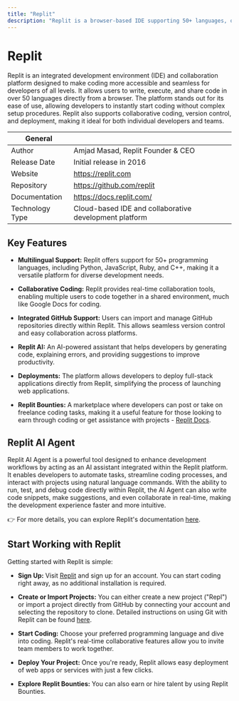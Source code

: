 ```yaml
---
title: "Replit"
description: "Replit is a browser-based IDE supporting 50+ languages, offering instant coding, collaboration, and deployment without setup. It's ideal for developers of all levels, streamlining team and solo projects."
---
```


# Replit
Replit is an integrated development environment (IDE) and collaboration platform designed to make coding more accessible and seamless for developers of all levels. It allows users to write, execute, and share code in over 50 languages directly from a browser. The platform stands out for its ease of use, allowing developers to instantly start coding without complex setup procedures. Replit also supports collaborative coding, version control, and deployment, making it ideal for both individual developers and teams.

| General  |  |
| --- | --- |
| Author | Amjad Masad, Replit Founder & CEO |
| Release Date | Initial release in 2016  |
| Website | https://replit.com  |
| Repository | https://github.com/replit |
| Documentation | https://docs.replit.com/ |
| Technology Type | Cloud-based IDE and collaborative development platform |

## Key Features

- **Multilingual Support:** Replit offers support for 50+ programming languages, including Python, JavaScript, Ruby, and C++, making it a versatile platform for diverse development needs.

- **Collaborative Coding:** Replit provides real-time collaboration tools, enabling multiple users to code together in a shared environment, much like Google Docs for coding.

- **Integrated GitHub Support:** Users can import and manage GitHub repositories directly within Replit. This allows seamless version control and easy collaboration across platforms.

- **Replit AI:** An AI-powered assistant that helps developers by generating code, explaining errors, and providing suggestions to improve productivity.

- **Deployments:** The platform allows developers to deploy full-stack applications directly from Replit, simplifying the process of launching web applications.

- **Replit Bounties:** A marketplace where developers can post or take on freelance coding tasks, making it a useful feature for those looking to earn through coding or get assistance with projects - [Replit Docs](https://docs.replit.com/).


## Replit AI Agent
Replit AI Agent is a powerful tool designed to enhance development workflows by acting as an AI assistant integrated within the Replit platform. It enables developers to automate tasks, streamline coding processes, and interact with projects using natural language commands. With the ability to run, test, and debug code directly within Replit, the AI Agent can also write code snippets, make suggestions, and even collaborate in real-time, making the development experience faster and more intuitive.

👉 For more details, you can explore Replit's documentation [here](https://docs.replit.com/replitai/agent).


## Start Working with Replit
Getting started with Replit is simple:

- **Sign Up:** Visit [Replit](https://replit.com/) and sign up for an account. You can start coding right away, as no additional installation is required.

- **Create or Import Projects:** You can either create a new project ("Repl") or import a project directly from GitHub by connecting your account and selecting the repository to clone. Detailed instructions on using Git with Replit can be found [here](https://docs.replit.com/replit-workspace/using-git-on-replit)​.

- **Start Coding:** Choose your preferred programming language and dive into coding. Replit's real-time collaborative features allow you to invite team members to work together.

- **Deploy Your Project:** Once you're ready, Replit allows easy deployment of web apps or services with just a few clicks.

- **Explore Replit Bounties:** You can also earn or hire talent by using Replit Bounties.




